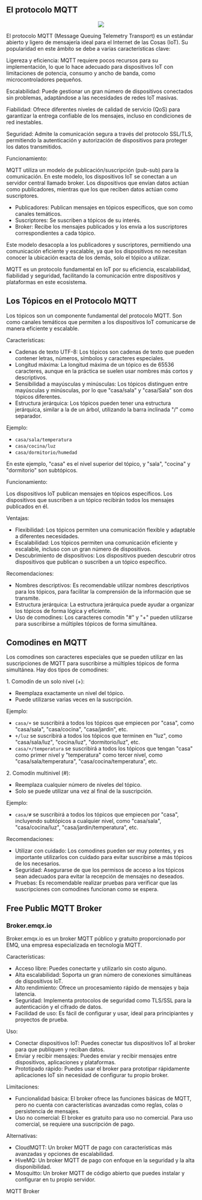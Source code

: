 
## El protocolo MQTT

<Center>
  <Image
    mb={"sm"}
    radius="md"
    h={300}
    src="https://hlassets.paessler.com/common/files/infographics/mqtt-architecture.png"
  />
</Center>

El protocolo MQTT (Message Queuing Telemetry Transport) es un estándar abierto y ligero de mensajería ideal para el Internet de las Cosas (IoT). Su popularidad en este ámbito se debe a varias características clave:

Ligereza y eficiencia: MQTT requiere pocos recursos para su implementación, lo que lo hace adecuado para dispositivos IoT con limitaciones de potencia, consumo y ancho de banda, como microcontroladores pequeños.

Escalabilidad: Puede gestionar un gran número de dispositivos conectados sin problemas, adaptándose a las necesidades de redes IoT masivas.

Fiabilidad: Ofrece diferentes niveles de calidad de servicio (QoS) para garantizar la entrega confiable de los mensajes, incluso en condiciones de red inestables.

Seguridad: Admite la comunicación segura a través del protocolo SSL/TLS, permitiendo la autenticación y autorización de dispositivos para proteger los datos transmitidos.

Funcionamiento:

MQTT utiliza un modelo de publicación/suscripción (pub-sub) para la comunicación. En este modelo, los dispositivos IoT se conectan a un servidor central llamado broker. Los dispositivos que envían datos actúan como publicadores, mientras que los que reciben datos actúan como suscriptores.

- Publicadores: Publican mensajes en tópicos específicos, que son como canales temáticos.
- Suscriptores: Se suscriben a tópicos de su interés.
- Broker: Recibe los mensajes publicados y los envía a los suscriptores correspondientes a cada tópico.

Este modelo desacopla a los publicadores y suscriptores, permitiendo una comunicación eficiente y escalable, ya que los dispositivos no necesitan conocer la ubicación exacta de los demás, solo el tópico a utilizar.

MQTT es un protocolo fundamental en IoT por su eficiencia, escalabilidad, fiabilidad y seguridad, facilitando la comunicación entre dispositivos y plataformas en este ecosistema.

## Los Tópicos en el Protocolo MQTT

Los tópicos son un componente fundamental del protocolo MQTT. Son como canales temáticos que permiten a los dispositivos IoT comunicarse de manera eficiente y escalable.

Características:

-   Cadenas de texto UTF-8: Los tópicos son cadenas de texto que pueden contener letras, números, símbolos y caracteres especiales.
-   Longitud máxima: La longitud máxima de un tópico es de 65536 caracteres, aunque en la práctica se suelen usar nombres más cortos y descriptivos.
-   Sensibilidad a mayúsculas y minúsculas: Los tópicos distinguen entre mayúsculas y minúsculas, por lo que "casa/sala" y "casa/Sala" son dos tópicos diferentes.
-   Estructura jerárquica: Los tópicos pueden tener una estructura jerárquica, similar a la de un árbol, utilizando la barra inclinada "/" como separador.

Ejemplo:

-   `casa/sala/temperatura`
-   `casa/cocina/luz`
-   `casa/dormitorio/humedad`

En este ejemplo, "casa" es el nivel superior del tópico, y "sala", "cocina" y "dormitorio" son subtópicos.

Funcionamiento:

Los dispositivos IoT publican mensajes en tópicos específicos. Los dispositivos que suscriben a un tópico recibirán todos los mensajes publicados en él.

Ventajas:

-   Flexibilidad: Los tópicos permiten una comunicación flexible y adaptable a diferentes necesidades.
-   Escalabilidad: Los tópicos permiten una comunicación eficiente y escalable, incluso con un gran número de dispositivos.
-   Descubrimiento de dispositivos: Los dispositivos pueden descubrir otros dispositivos que publican o suscriben a un tópico específico.

Recomendaciones:

-   Nombres descriptivos: Es recomendable utilizar nombres descriptivos para los tópicos, para facilitar la comprensión de la información que se transmite.
-   Estructura jerárquica: La estructura jerárquica puede ayudar a organizar los tópicos de forma lógica y eficiente.
-   Uso de comodines: Los caracteres comodín "#" y "+" pueden utilizarse para suscribirse a múltiples tópicos de forma simultánea.

## Comodines en MQTT

Los comodines son caracteres especiales que se pueden utilizar en las suscripciones de MQTT para suscribirse a múltiples tópicos de forma simultánea. Hay dos tipos de comodines:

1\. Comodín de un solo nivel (+):

-   Reemplaza exactamente un nivel del tópico.
-   Puede utilizarse varias veces en la suscripción.

Ejemplo:

-   `casa/+` se suscribirá a todos los tópicos que empiecen por "casa", como "casa/sala", "casa/cocina", "casa/jardin", etc.
-   `+/luz` se suscribirá a todos los tópicos que terminen en "luz", como "casa/sala/luz", "cocina/luz", "dormitorio/luz", etc.
-   `casa/+/temperatura` se suscribirá a todos los tópicos que tengan "casa" como primer nivel y "temperatura" como tercer nivel, como "casa/sala/temperatura", "casa/cocina/temperatura", etc.

2\. Comodín multinivel (#):

-   Reemplaza cualquier número de niveles del tópico.
-   Solo se puede utilizar una vez al final de la suscripción.

Ejemplo:

-   `casa/#` se suscribirá a todos los tópicos que empiecen por "casa", incluyendo subtópicos a cualquier nivel, como "casa/sala", "casa/cocina/luz", "casa/jardin/temperatura", etc.

Recomendaciones:

-   Utilizar con cuidado: Los comodines pueden ser muy potentes, y es importante utilizarlos con cuidado para evitar suscribirse a más tópicos de los necesarios.
-   Seguridad: Asegurarse de que los permisos de acceso a los tópicos sean adecuados para evitar la recepción de mensajes no deseados.
-   Pruebas: Es recomendable realizar pruebas para verificar que las suscripciones con comodines funcionan como se espera.


## Free Public MQTT Broker 

### Broker.emqx.io

Broker.emqx.io es un broker MQTT público y gratuito proporcionado por EMQ, una empresa especializada en tecnología MQTT.

Características:

-   Acceso libre: Puedes conectarte y utilizarlo sin costo alguno.
-   Alta escalabilidad: Soporta un gran número de conexiones simultáneas de dispositivos IoT.
-   Alto rendimiento: Ofrece un procesamiento rápido de mensajes y baja latencia.
-   Seguridad: Implementa protocolos de seguridad como TLS/SSL para la autenticación y el cifrado de datos.
-   Facilidad de uso: Es fácil de configurar y usar, ideal para principiantes y proyectos de prueba.

Uso:

-   Conectar dispositivos IoT: Puedes conectar tus dispositivos IoT al broker para que publiquen y reciban datos.
-   Enviar y recibir mensajes: Puedes enviar y recibir mensajes entre dispositivos, aplicaciones y plataformas.
-   Prototipado rápido: Puedes usar el broker para prototipar rápidamente aplicaciones IoT sin necesidad de configurar tu propio broker.

Limitaciones:

-   Funcionalidad básica: El broker ofrece las funciones básicas de MQTT, pero no cuenta con características avanzadas como reglas, colas o persistencia de mensajes.
-   Uso no comercial: El broker es gratuito para uso no comercial. Para uso comercial, se requiere una suscripción de pago.

Alternativas:

-   CloudMQTT: Un broker MQTT de pago con características más avanzadas y opciones de escalabilidad.
-   HiveMQ: Un broker MQTT de pago con enfoque en la seguridad y la alta disponibilidad.
-   Mosquitto: Un broker MQTT de código abierto que puedes instalar y configurar en tu propio servidor.

<Link href="https://www.emqx.com/en/mqtt/public-mqtt5-broker" target="_blank">
  MQTT Broker
</Link>


